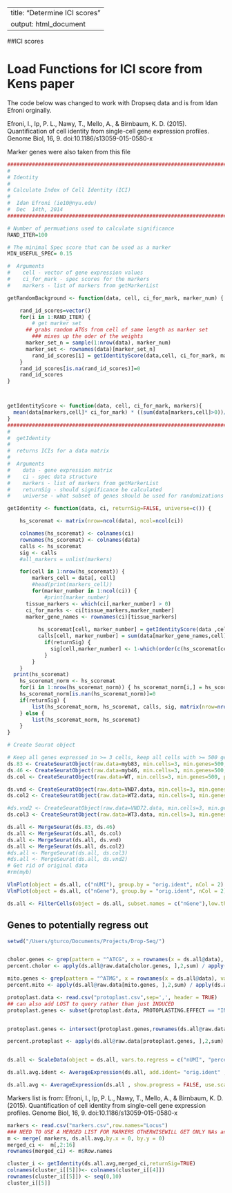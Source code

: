
---
title: "Determine ICI scores"
output: html_document
---

##ICI scores


# Load Functions for ICI score from Kens paper 
The code below was changed to work with Dropseq data and is from Idan Efroni orginally. 

Efroni, I., Ip, P. L., Nawy, T., Mello, A., & Birnbaum, K. D. (2015). Quantification of cell identity from single-cell gene expression profiles. Genome Biol, 16, 9. doi:10.1186/s13059-015-0580-x

Marker genes were also taken from this file

```r
#####################################################################################
#
# Identity
#
# Calculate Index of Cell Identity (ICI)
#
#  Idan Efroni (ie10@nyu.edu)
#  Dec  14th, 2014
#####################################################################################

# Number of permuations used to calculate significance
RAND_ITER=100

# The minimal Spec score that can be used as a marker
MIN_USEFUL_SPEC= 0.15

#  Arguments
#    cell - vector of gene expression values
#    ci_for_mark - spec scores for the markers
#    markers - list of markers from getMarkerList

getRandomBackground <- function(data, cell, ci_for_mark, marker_num) {

	rand_id_scores=vector()
	for(i in 1:RAND_ITER) {
		# get marker set
	  ## grabs random ATGs from cell of same length as marker set
		### mixes up the oder of the weights
	  marker_set_n = sample(1:nrow(data), marker_num)
	  marker_set <- rownames(data)[marker_set_n]
		rand_id_scores[i] = getIdentityScore(data,cell, ci_for_mark, marker_set)
	}
	rand_id_scores[is.na(rand_id_scores)]=0
	rand_id_scores
}



getIdentityScore <- function(data, cell, ci_for_mark, markers){
  mean(data[markers,cell]* ci_for_mark) * ((sum(data[markers,cell]>0))/length(markers))
}
#####################################################################################
#
#  getIdentity
#
#  returns ICIs for a data matrix
#
#  Arguments
#    data - gene expression matrix
#    ci - spec data structure
#    markers - list of markers from getMarkerList
#    returnSig - should significance be calculated
#    universe - what subset of genes should be used for randomizations

getIdentity <- function(data, ci, returnSig=FALSE, universe=c()) {

	hs_scoremat <- matrix(nrow=ncol(data), ncol=ncol(ci))

	colnames(hs_scoremat) <- colnames(ci)
	rownames(hs_scoremat) <- colnames(data)
	calls <- hs_scoremat
	sig <- calls
	#all_markers = unlist(markers)

	for(cell in 1:nrow(hs_scoremat)) {
		markers_cell = data[, cell]
		#head(print(markers_cell))
		for(marker_number in 1:ncol(ci)) {
			#print(marker_number)
      tissue_markers <- which(ci[,marker_number] > 0)
      ci_for_marks <- ci[tissue_markers,marker_number]
      marker_gene_names <- rownames(ci)[tissue_markers]
      
		  hs_scoremat[cell, marker_number] = getIdentityScore(data ,cell ,ci_for_marks, marker_gene_names)
		  calls[cell, marker_number] = sum(data[marker_gene_names,cell]>0)
			if(returnSig) {
			  sig[cell,marker_number] <- 1-which(order(c(hs_scoremat[cell,marker_number], getRandomBackground(data, cell ,ci_for_marks, length(marker_gene_names))))==1)/(RAND_ITER+1)
			}
		}
	}
  print(hs_scoremat)
	hs_scoremat_norm <- hs_scoremat
	for(i in 1:nrow(hs_scoremat_norm)) { hs_scoremat_norm[i,] = hs_scoremat_norm[i,]/sum(hs_scoremat_norm[i,]) }
	hs_scoremat_norm[is.nan(hs_scoremat_norm)]=0
	if(returnSig) {
		list(hs_scoremat_norm, hs_scoremat, calls, sig, matrix(nrow=nrow(sig), ncol=ncol(sig), p.adjust(sig, "BH")))
	} else {
		list(hs_scoremat_norm, hs_scoremat)
	}
}
```

```r
# Create Seurat object

# Keep all genes expressed in >= 3 cells, keep all cells with >= 500 genes
ds.83 <- CreateSeuratObject(raw.data=myb83, min.cells=3, min.genes=500, project="MYB83")
ds.46 <- CreateSeuratObject(raw.data=myb46, min.cells=3, min.genes=500, project="MYB46")
ds.col <- CreateSeuratObject(raw.data=WT, min.cells=3, min.genes=500, project="Col")

ds.vnd <- CreateSeuratObject(raw.data=VND7.data, min.cells=3, min.genes=500, project="VND7")
ds.col2 <- CreateSeuratObject(raw.data=WT2.data, min.cells=3, min.genes=500, project="Col2")

#ds.vnd2 <- CreateSeuratObject(raw.data=VND72.data, min.cells=3, min.genes=500, project="VND72")
ds.col3 <- CreateSeuratObject(raw.data=WT3.data, min.cells=3, min.genes=500, project="Col3")

ds.all <- MergeSeurat(ds.83, ds.46)
ds.all <- MergeSeurat(ds.all, ds.col)
ds.all <- MergeSeurat(ds.all, ds.vnd)
ds.all <- MergeSeurat(ds.all, ds.col2)
#ds.all <- MergeSeurat(ds.all, ds.col3)
#ds.all <- MergeSeurat(ds.all, ds.vnd2)
# Get rid of original data
#rm(myb)
```

```r
VlnPlot(object = ds.all, c("nUMI"), group.by = "orig.ident", nCol = 2)
VlnPlot(object = ds.all, c("nGene"), group.by = "orig.ident", nCol = 2)

```


```r
ds.all <- FilterCells(object = ds.all, subset.names = c("nGene"),low.thresholds = 500, high.thresholds = 12000)
```

## Genes to potentially regress out

```r

setwd("/Users/gturco/Documents/Projects/Drop-Seq/")


cholor.genes <- grep(pattern = "^ATCG", x = rownames(x = ds.all@data), value = TRUE)
percent.cholor <- apply(ds.all@raw.data[cholor.genes, ],2,sum) / apply(ds.all@raw.data,2,sum)

mito.genes <- grep(pattern = "^ATMG", x = rownames(x = ds.all@data), value = TRUE)
percent.mito <- apply(ds.all@raw.data[mito.genes, ],2,sum) / apply(ds.all@raw.data,2,sum)

protoplast.data <- read.csv("protoplast.csv",sep=',', header = TRUE)
## can also add LOST to query rather than just INDUCED
protoplast.genes <- subset(protoplast.data, PROTOPLASTING.EFFECT == "INDUCED" )$Gene.ID


protoplast.genes <- intersect(protoplast.genes,rownames(ds.all@raw.data))

percent.protoplast <- apply(ds.all@raw.data[protoplast.genes, ],2,sum) / apply(ds.all@raw.data,2,sum)


ds.all <- ScaleData(object = ds.all, vars.to.regress = c("nUMI", "percent.mito","percent.protoplast","percent.cholor"))

```


```r
ds.all.avg.ident <- AverageExpression(ds.all, add.ident= "orig.ident" , show.progress = FALSE, use.scale = TRUE, min.pct = 0.25)

ds.all.avg <- AverageExpression(ds.all , show.progress = FALSE, use.scale = TRUE, min.pct = 0.25)
```


Markers list is from: Efroni, I., Ip, P. L., Nawy, T., Mello, A., & Birnbaum, K. D. (2015). Quantification of cell identity from single-cell gene expression profiles. Genome Biol, 16, 9. doi:10.1186/s13059-015-0580-x
```r

markers <- read.csv("markers.csv",row.names="Locus")
### NEED TO USE A MERGED LIST FOR MARKERS OTHERWISEWILL GET ONLY NAs and will do math wrong
m <- merge( markers, ds.all.avg,by.x = 0, by.y = 0)
merged_ci <-  m[,2:16]
rownames(merged_ci) <- m$Row.names

cluster_i <- getIdentity(ds.all.avg,merged_ci,returnSig=TRUE)
colnames(cluster_i[[5]])<- colnames(cluster_i[[4]])
rownames(cluster_i[[5]]) <- seq(0,10)
cluster_i[[5]]
```

